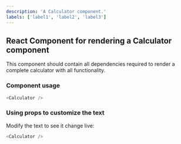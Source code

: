 ```yaml
---
description: 'A Calculator component.'
labels: ['label1', 'label2', 'label3']
---
```



## React Component for rendering a Calculator component

This component should contain all dependencies required to render a complete calculator with all functionality.

### Component usage

```js
<Calculator />
```

### Using props to customize the text

Modify the text to see it change live:

```js live
<Calculator />
```
